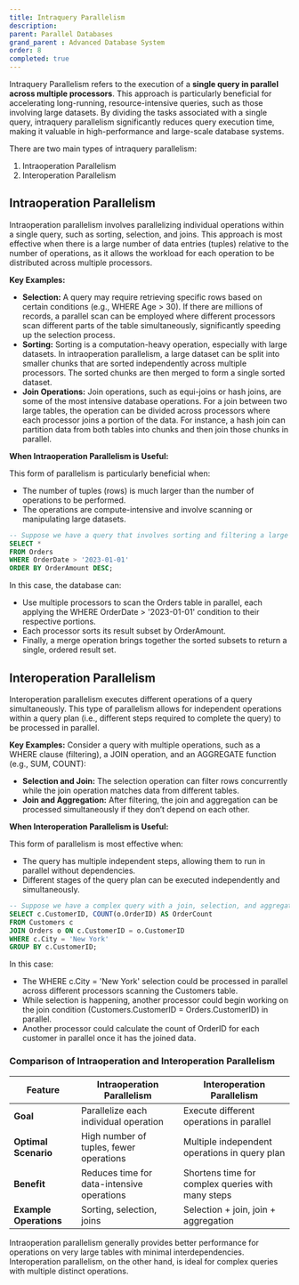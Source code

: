 ```yaml
---
title: Intraquery Parallelism
description:
parent: Parallel Databases
grand_parent : Advanced Database System
order: 8
completed: true
---
```


Intraquery Parallelism refers to the execution of a **single query in parallel across multiple processors**. This approach is particularly beneficial for accelerating long-running, resource-intensive queries, such as those involving large datasets. By dividing the tasks associated with a single query, intraquery parallelism significantly reduces query execution time, making it valuable in high-performance and large-scale database systems.

There are two main types of intraquery parallelism:
1. Intraoperation Parallelism
2. Interoperation Parallelism

## Intraoperation Parallelism
Intraoperation parallelism involves parallelizing individual operations within a single query, such as sorting, selection, and joins. This approach is most effective when there is a large number of data entries (tuples) relative to the number of operations, as it allows the workload for each operation to be distributed across multiple processors.

**Key Examples:**
* **Selection:** A query may require retrieving specific rows based on certain conditions (e.g., WHERE Age > 30). If there are millions of records, a parallel scan can be employed where different processors scan different parts of the table simultaneously, significantly speeding up the selection process.
* **Sorting:** Sorting is a computation-heavy operation, especially with large datasets. In intraoperation parallelism, a large dataset can be split into smaller chunks that are sorted independently across multiple processors. The sorted chunks are then merged to form a single sorted dataset.
* **Join Operations:** Join operations, such as equi-joins or hash joins, are some of the most intensive database operations. For a join between two large tables, the operation can be divided across processors where each processor joins a portion of the data. For instance, a hash join can partition data from both tables into chunks and then join those chunks in parallel.

**When Intraoperation Parallelism is Useful:**

This form of parallelism is particularly beneficial when:

* The number of tuples (rows) is much larger than the number of operations to be performed.
* The operations are compute-intensive and involve scanning or manipulating large datasets.

```sql
-- Suppose we have a query that involves sorting and filtering a large dataset
SELECT * 
FROM Orders
WHERE OrderDate > '2023-01-01'
ORDER BY OrderAmount DESC;
```
In this case, the database can:

* Use multiple processors to scan the Orders table in parallel, each applying the WHERE OrderDate > '2023-01-01' condition to their respective portions.
* Each processor sorts its result subset by OrderAmount.
* Finally, a merge operation brings together the sorted subsets to return a single, ordered result set.

## Interoperation Parallelism
Interoperation parallelism executes different operations of a query simultaneously. This type of parallelism allows for independent operations within a query plan (i.e., different steps required to complete the query) to be processed in parallel.

**Key Examples:**
Consider a query with multiple operations, such as a WHERE clause (filtering), a JOIN operation, and an AGGREGATE function (e.g., SUM, COUNT):

* **Selection and Join:** The selection operation can filter rows concurrently while the join operation matches data from different tables.
* **Join and Aggregation:** After filtering, the join and aggregation can be processed simultaneously if they don’t depend on each other.

**When Interoperation Parallelism is Useful:**

This form of parallelism is most effective when:
* The query has multiple independent steps, allowing them to run in parallel without dependencies.
* Different stages of the query plan can be executed independently and simultaneously.

```sql
-- Suppose we have a complex query with a join, selection, and aggregation
SELECT c.CustomerID, COUNT(o.OrderID) AS OrderCount
FROM Customers c
JOIN Orders o ON c.CustomerID = o.CustomerID
WHERE c.City = 'New York'
GROUP BY c.CustomerID;
```
In this case:

* The WHERE c.City = 'New York' selection could be processed in parallel across different processors scanning the Customers table.
* While selection is happening, another processor could begin working on the join condition (Customers.CustomerID = Orders.CustomerID) in parallel.
* Another processor could calculate the count of OrderID for each customer in parallel once it has the joined data.

### Comparison of Intraoperation and Interoperation Parallelism

| Feature               | Intraoperation Parallelism                       | Interoperation Parallelism                        |
|-----------------------|--------------------------------------------------|--------------------------------------------------|
| **Goal**              | Parallelize each individual operation           | Execute different operations in parallel         |
| **Optimal Scenario**  | High number of tuples, fewer operations         | Multiple independent operations in query plan    |
| **Benefit**           | Reduces time for data-intensive operations      | Shortens time for complex queries with many steps|
| **Example Operations**| Sorting, selection, joins                       | Selection + join, join + aggregation             |

Intraoperation parallelism generally provides better performance for operations on very large tables with minimal interdependencies. Interoperation parallelism, on the other hand, is ideal for complex queries with multiple distinct operations.